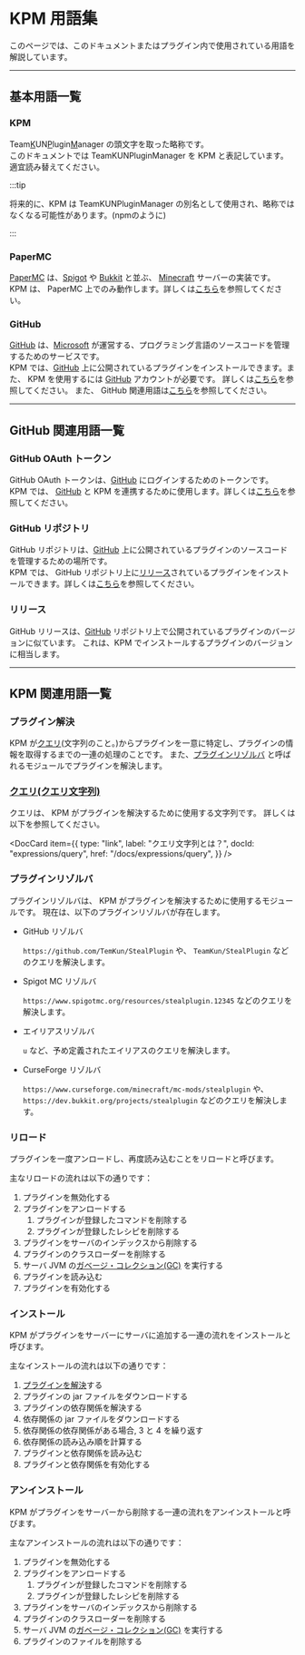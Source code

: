 
# KPM 用語集

このページでは、このドキュメントまたはプラグイン内で使用されている用語を解説しています。

---

## 基本用語一覧

### KPM

Team<ins>K</ins>UN<ins>P</ins>lugin<ins>M</ins>anager の頭文字を取った略称です。  
このドキュメントでは TeamKUNPluginManager を KPM と表記しています。適宜読み替えてください。

:::tip 

将来的に、KPM は TeamKUNPluginManager の別名として使用され、略称ではなくなる可能性があります。\(npmのように)

:::

### PaperMC

[PaperMC](https://papermc.io/) は、[Spigot](https://www.spigotmc.org/) や [Bukkit](https://www.bukkit.org/) と並ぶ、
[Minecraft](https://www.minecraft/net/) サーバーの実装です。  
KPM は、 PaperMC 上でのみ動作します。詳しくは[こちら](/docs/use-kpm/getting-started/install.mdx#このページの前提要件)を参照してください。

### GitHub

[GitHub](https://www.github.com/) は、[Microsoft](https://www.microsoft.com/ja-jp/) が運営する、プログラミング言語のソースコードを管理するためのサービスです。  
KPM では、[GitHub](https://www.github.com/) 上に公開されているプラグインをインストールできます。また、 KPM を使用するには [GitHub](https://www.github.com/) アカウントが必要です。
詳しくは[こちら](#)を参照してください。
また、 GitHub 関連用語は[こちら](#github-関連用語一覧)を参照してください。
<!-- TODO: GitHubをつかったインストールのリンクを張る -->

---

## GitHub 関連用語一覧

### GitHub OAuth トークン

GitHub OAuth トークンは、[GitHub](#github) にログインするためのトークンです。  
KPM では、 [GitHub](#github) と KPM を連携するために使用します。詳しくは[こちら](/docs/use-kpm/getting-started/link-github.md)を参照してください。

### GitHub リポジトリ

GitHub リポジトリは、[GitHub](#github) 上に公開されているプラグインのソースコードを管理するための場所です。  
KPM では、 GitHub リポジトリ上に[リリース](#リリース)されているプラグインをインストールできます。詳しくは[こちら](#)を参照してください。
<!-- TODO: GitHubをつかったインストールのリンクを張る -->

### リリース

GitHub リリースは、[GitHub](#github) リポジトリ上で公開されているプラグインのバージョンに似ています。
これは、KPM でインストールするプラグインのバージョンに相当します。

---

## KPM 関連用語一覧

### プラグイン解決

KPM が[クエリ](#クエリ)\(文字列のこと。)からプラグインを一意に特定し、プラグインの情報を取得するまでの一連の処理のことです。
また、[プラグインリゾルバ](#プラグインリゾルバ) と呼ばれるモジュールでプラグインを解決します。

### [クエリ\(クエリ文字列)](/docs/expressions/query)

クエリは、 KPM がプラグインを解決するために使用する文字列です。
詳しくは以下を参照してください。

<DocCard item={{
    type: "link",
    label: "クエリ文字列とは？",
    docId: "expressions/query",
    href: "/docs/expressions/query",
}} />

### プラグインリゾルバ

プラグインリゾルバは、 KPM がプラグインを解決するために使用するモジュールです。
現在は、以下のプラグインリゾルバが存在します。

+ GitHub リゾルバ

  `https://github.com/TemKun/StealPlugin` や、 `TeamKun/StealPlugin` などのクエリを解決します。

+ Spigot MC リゾルバ

  `https://www.spigotmc.org/resources/stealplugin.12345` などのクエリを解決します。

+ エイリアスリゾルバ

  `u` など、予め定義されたエイリアスのクエリを解決します。

+ CurseForge リゾルバ

  `https://www.curseforge.com/minecraft/mc-mods/stealplugin` や、 `https://dev.bukkit.org/projects/stealplugin` などのクエリを解決します。

### リロード

プラグインを一度アンロードし、再度読み込むことをリロードと呼びます。

主なリロードの流れは以下の通りです：

1. プラグインを無効化する
2. プラグインをアンロードする
    1. プラグインが登録したコマンドを削除する
    2. プラグインが登録したレシピを削除する
3. プラグインをサーバのインデックスから削除する
4. プラグインのクラスローダーを削除する
5. サーバ JVM の[ガベージ・コレクション\(GC)](https://wa3.i-3-i.info/word1176.html) を実行する
6. プラグインを読み込む
7. プラグインを有効化する

### インストール

KPM がプラグインをサーバーにサーバに追加する一連の流れをインストールと呼びます。

主なインストールの流れは以下の通りです：

1. [プラグインを解決](#プラグイン解決)する
2. プラグインの jar ファイルをダウンロードする
3. プラグインの依存関係を解決する
4. 依存関係の jar ファイルをダウンロードする
5. 依存関係の依存関係がある場合, 3 と 4 を繰り返す
6. 依存関係の読み込み順を計算する
7. プラグインと依存関係を読み込む
8. プラグインと依存関係を有効化する

### アンインストール

KPM がプラグインをサーバーから削除する一連の流れをアンインストールと呼びます。

主なアンインストールの流れは以下の通りです：

1. プラグインを無効化する
2. プラグインをアンロードする
    1. プラグインが登録したコマンドを削除する
    2. プラグインが登録したレシピを削除する
3. プラグインをサーバのインデックスから削除する
4. プラグインのクラスローダーを削除する
5. サーバ JVM の[ガベージ・コレクション\(GC)](https://wa3.i-3-i.info/word1176.html) を実行する
6. プラグインのファイルを削除する

